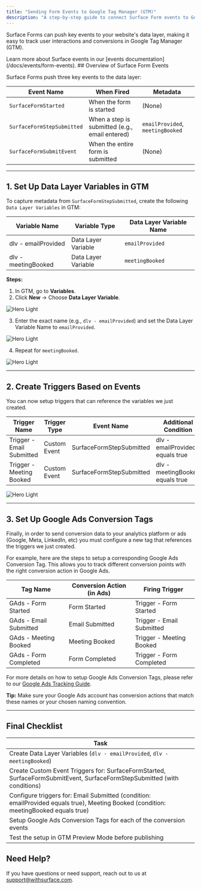 ```yaml
---
title: "Sending Form Events to Google Tag Manager (GTM)"
description: "A step-by-step guide to connect Surface Form events to Google Tag Manager (GTM)"
---
```


Surface Forms can push key events to your website's data layer, making it easy to track user interactions and conversions in Google Tag Manager (GTM).

<Tip>
    Learn more about Surface events in our [events documentation](/docs/events/form-events).
</Tip>
## Overview of Surface Form Events

Surface Forms push three key events to the data layer:

| Event Name                | When Fired                        | Metadata                        |
|--------------------------|-----------------------------------|---------------------------------|
| `SurfaceFormStarted`     | When the form is started          | (None)                          |
| `SurfaceFormStepSubmitted` | When a step is submitted (e.g., email entered) | `emailProvided`, `meetingBooked` |
| `SurfaceFormSubmitEvent` | When the entire form is submitted | (None)      |
---

## 1. Set Up Data Layer Variables in GTM

To capture metadata from `SurfaceFormStepSubmitted`, create the following `Data Layer Variables` in GTM:

| Variable Name            | Variable Type         | Data Layer Variable Name    |
|--------------------------|-----------------------|-----------------------------|
| dlv - emailProvided            | Data Layer Variable   | `emailProvided`             |
| dlv - meetingBooked            | Data Layer Variable   | `meetingBooked`             |

**Steps:**
1. In GTM, go to <b>Variables</b>.
2. Click <b>New</b> → Choose <b>Data Layer Variable</b>.
<img className="block" src="/images/gtm/gtm_12.png" alt="Hero Light" />

3. Enter the exact name (e.g., <code>dlv - emailProvided</code>) and set the Data Layer Variable Name to <code>emailProvided</code>.
<img className="block" src="/images/gtm/gtm_13.png" alt="Hero Light" />

4. Repeat for <code>meetingBooked</code>.
<img className="block" src="/images/gtm/gtm_14.png" alt="Hero Light" />


---

## 2. Create Triggers Based on Events

You can now setup triggers that can reference the variables we just created.

| Trigger Name           | Trigger Type | Event Name                | Additional Condition                |
|-----------------------|--------------|--------------------------|-------------------------------------|
| Trigger - Email Submitted | Custom Event | SurfaceFormStepSubmitted | dlv - emailProvided equals true     |
| Trigger - Meeting Booked  | Custom Event | SurfaceFormStepSubmitted | dlv - meetingBooked equals true     |

<img className="block" src="/images/gtm/gtm_15.png" alt="Hero Light" />

---

## 3. Set Up Google Ads Conversion Tags

Finally, in order to send conversion data to your analytics platform or ads (Google, Meta, LinkedIn, etc) you must configure a new tag that references the triggers we just created. 

For example, here are the steps to setup a corresponding Google Ads Conversion Tag. This allows you to track different conversion points with the right conversion action in Google Ads.

| Tag Name                | Conversion Action (in Ads) | Firing Trigger           |
|------------------------|----------------------------|--------------------------|
| GAds - Form Started    | Form Started               | Trigger - Form Started   |
| GAds - Email Submitted | Email Submitted            | Trigger - Email Submitted|
| GAds - Meeting Booked  | Meeting Booked             | Trigger - Meeting Booked |
| GAds - Form Completed  | Form Completed             | Trigger - Form Completed |

For more details on how to setup Google Ads Conversion Tags, please refer to our [Google Ads Tracking Guide](/guides/google-ads-tracking).

<Card>
  <b>Tip:</b> Make sure your Google Ads account has conversion actions that match these names or your chosen naming convention.
</Card>

---

## Final Checklist

| Task                                                                 |
|----------------------------------------------------------------------|
| Create Data Layer Variables (<code>dlv - emailProvided</code>, <code>dlv - meetingBooked</code>) |
| Create Custom Event Triggers for: SurfaceFormStarted, SurfaceFormSubmitEvent, SurfaceFormStepSubmitted (with conditions) |
| Configure triggers for: Email Submitted (condition: emailProvided equals true), Meeting Booked (condition: meetingBooked equals true) |
| Setup Google Ads Conversion Tags for each of the conversion events   |
| Test the setup in GTM Preview Mode before publishing                 |

## Need Help?

If you have questions or need support, reach out to us at [support@withsurface.com](mailto:support@withsurface.com).